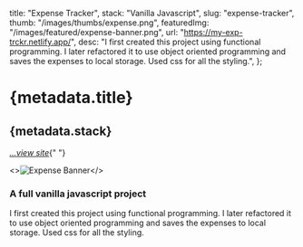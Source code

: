   title: "Expense Tracker",
  stack: "Vanilla Javascript",
  slug: "expense-tracker",
  thumb: "/images/thumbs/expense.png",
  featuredImg: "/images/featured/expense-banner.png",
  url: "https://my-exp-trckr.netlify.app/",
  desc: "I first created this project using functional programming. I later refactored it to use object oriented programming and saves the expenses to local storage. Used css for all the styling.",
};

# {metadata.title}

## {metadata.stack}

[_...view site_](https://my-exp-trckr.netlify.app){" "} <BackBtn />

<>![Expense Banner](/images/featured/expense-banner.png)</>

### A full vanilla javascript project

I first created this project using functional programming. I later refactored it to use object oriented programming and saves the expenses to local storage. Used css for all the styling.
